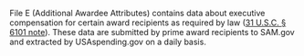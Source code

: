 File E (Additional Awardee Attributes) contains data about executive
compensation for certain award recipients as required by law
(<a target="_blank" rel="noopener noreferrer" href="https://uscode.house.gov/view.xhtml?req=(title:31%20section:6101%20edition:prelim)%20OR%20(granuleid:USC-prelim-title31-section6101)&f=treesort&edition=prelim&num=0&jumpTo=true">31 U.S.C. § 6101 note</a>).
 These data are submitted by prime award recipients to SAM.gov and
extracted by USAspending.gov on a daily basis.